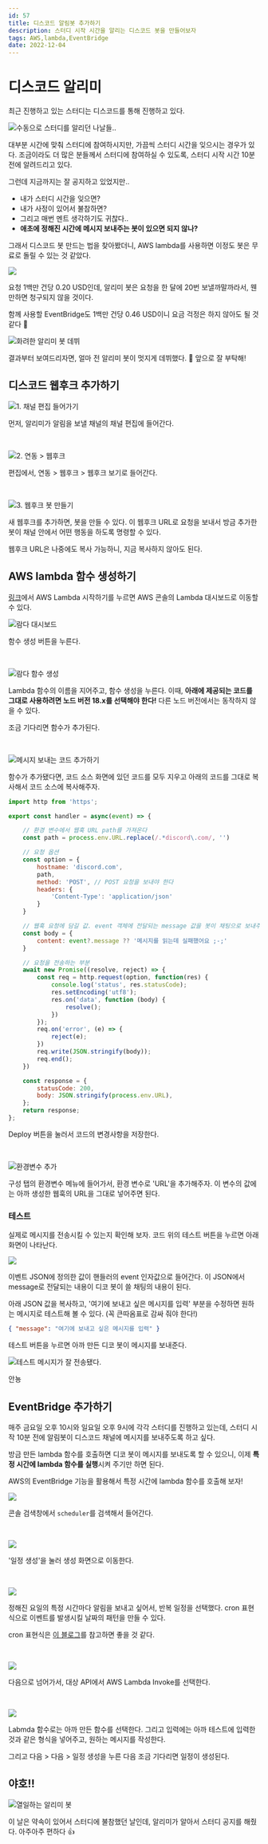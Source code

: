 ```yaml
---
id: 57
title: 디스코드 알림봇 추가하기
description: 스터디 시작 시간을 알리는 디스코드 봇을 만들어보자
tags: AWS,lambda,EventBridge
date: 2022-12-04
---
```


# 디스코드 알리미

최근 진행하고 있는 스터디는 디스코드를 통해 진행하고 있다.

![수동으로 스터디를 알리던 나날들..](/image/57-discord/1-bg.png)

대부분 시간에 맞춰 스터디에 참여하시지만, 가끔씩 스터디 시간을 잊으시는 경우가 있다. 조금이라도 더 많은 분들께서 스터디에 참여하실 수 있도록, 스터디 시작 시간 10분 전에 알려드리고 있다.

그런데 지금까지는 잘 공지하고 있었지만..
- 내가 스터디 시간을 잊으면?
- 내가 사정이 있어서 불참하면?
- 그리고 매번 멘트 생각하기도 귀찮다..
- **애초에 정해진 시간에 메시지 보내주는 봇이 있으면 되지 않나?**

그래서 디스코드 봇 만드는 법을 찾아봤더니, AWS lambda를 사용하면 이정도 봇은 무료로 돌릴 수 있는 것 같았다.

![](/image/57-discord/4-0-lambda-pricing.png)

요청 1백만 건당 0.20 USD인데, 알리미 봇은 요청을 한 달에 20번 보낼까말까라서, 웬만하면 청구되지 않을 것이다.

함께 사용할 EventBridge도 1백만 건당 0.46 USD이니 요금 걱정은 하지 않아도 될 것 같다 🙂

![화려한 알리미 봇 데뷔](/image/57-discord/2-bot-debut.png)

결과부터 보여드리자면, 얼마 전 알리미 봇이 멋지게 데뷔했다. 👏 앞으로 잘 부탁해!

## 디스코드 웹후크 추가하기

![1. 채널 편집 들어가기](/image/57-discord/3-add-webhook-1.png)

먼저, 알리미가 알림을 보낼 채널의 채널 편집에 들어간다.

<br/>

![2. 연동 > 웹후크](/image/57-discord/3-add-webhook-2.png)

편집에서, 연동 > 웹후크 > 웹후크 보기로 들어간다.

<br/>

![3. 웹후크 봇 만들기](/image/57-discord/3-add-webhook-3.png)

새 웹후크를 추가하면, 봇을 만들 수 있다. 이 웹후크 URL로 요청을 보내서 방금 추가한 봇이 채널 안에서 어떤 행동을 하도록 명령할 수 있다.

웹후크 URL은 나중에도 복사 가능하니, 지금 복사하지 않아도 된다.

## AWS lambda 함수 생성하기

[링크](https://aws.amazon.com/ko/lambda/)에서 AWS Lambda 시작하기를 누르면 AWS 콘솔의 Lambda 대시보드로 이동할 수 있다.

![람다 대시보드](/image/57-discord/4-add-lambda-1.png)

함수 생성 버튼을 누른다.

<br/>

![람다 함수 생성](/image/57-discord/4-add-lambda-2.png)

Lambda 함수의 이름을 지어주고, 함수 생성을 누른다. 이때, **아래에 제공되는 코드를 그대로 사용하려면 노드 버전 18.x를 선택해야 한다!** 다른 노드 버전에서는 동작하지 않을 수 있다.

조금 기다리면 함수가 추가된다.

<br/>

![메시지 보내는 코드 추가하기](/image/57-discord/4-add-lambda-3.png)

함수가 추가됐다면, 코드 소스 화면에 있던 코드를 모두 지우고 아래의 코드를 그대로 복사해서 코드 소스에 복사해주자.

```js
import http from 'https';

export const handler = async(event) => {

    // 환경 변수에서 웹훅 URL path를 가져온다
    const path = process.env.URL.replace(/.*discord\.com/, '')

    // 요청 옵션
    const option = {
        hostname: 'discord.com',
        path,
        method: 'POST', // POST 요청을 보내야 한다
        headers: {
            'Content-Type': 'application/json'
        }
    }

    // 웹훅 요청에 담길 값. event 객체에 전달되는 message 값을 봇이 채팅으로 보내주도록 한다
    const body = {
        content: event?.message ?? '메시지를 읽는데 실패했어요 ;-;'
    }

    // 요청을 전송하는 부분
    await new Promise((resolve, reject) => {
        const req = http.request(option, function(res) {
            console.log('status', res.statusCode);
            res.setEncoding('utf8');
            res.on('data', function (body) {
                resolve();
            })
        });
        req.on('error', (e) => {
            reject(e);
        })
        req.write(JSON.stringify(body));
        req.end();
    })

    const response = {
        statusCode: 200,
        body: JSON.stringify(process.env.URL),
    };
    return response;
};
```

Deploy 버튼을 눌러서 코드의 변경사항을 저장한다.

<br/>

![환경변수 추가](/image/57-discord/4-add-lambda-5.png)

구성 탭의 환경변수 메뉴에 들어가서, 환경 변수로 'URL'을 추가해주자. 이 변수의 값에는 아까 생성한 웹훅의 URL을 그대로 넣어주면 된다.


### 테스트

실제로 메시지를 전송시킬 수 있는지 확인해 보자. 코드 위의 테스트 버튼을 누르면 아래 화면이 나타난다.

![](/image/57-discord/4-add-lambda-4.png)

이벤트 JSON에 정의한 값이 핸들러의 event 인자값으로 들어간다. 이 JSON에서 message로 전달되는 내용이 디코 봇이 쓸 채팅의 내용이 된다.

아래 JSON 값을 복사하고, '여기에 보내고 싶은 메시지를 입력' 부분을 수정하면 원하는 메시지로 테스트해 볼 수 있다. (꼭 큰따옴표로 감싸 줘야 한다!)

```json
{ "message": "여기에 보내고 싶은 메시지를 입력" }
```

테스트 버튼을 누르면 아까 만든 디코 봇이 메시지를 보내준다.

![테스트 메시지가 잘 전송됐다.](/image/57-discord/4-add-lambda-6.png)

<Caption>안뇽</Caption>

## EventBridge 추가하기

매주 금요일 오후 10시와 일요일 오후 9시에 각각 스터디를 진행하고 있는데, 스터디 시작 10분 전에 알림봇이 디스코드 채널에 메시지를 보내주도록 하고 싶다.

방금 만든 lambda 함수를 호출하면 디코 봇이 메시지를 보내도록 할 수 있으니, 이제 **특정 시간에 lambda 함수를 실행**시켜 주기만 하면 된다.

AWS의 EventBridge 기능을 활용해서 특정 시간에 lambda 함수를 호출해 보자!

![](/image/57-discord/5-event-bridge-schedule-1.png)

콘솔 검색창에서 `scheduler`를 검색해서 들어간다.

<br/>

![](/image/57-discord/5-event-bridge-schedule-2.png)

'일정 생성'을 눌러 생성 화면으로 이동한다.

<br/>

![](/image/57-discord/5-event-bridge-schedule-3.png)

정해진 요일의 특정 시간마다 알림을 보내고 싶어서, 반복 일정을 선택했다. cron 표현식으로 이벤트를 발생시킬 날짜의 패턴을 만들 수 있다.

cron 표현식은 [이 블로그](https://www.leafcats.com/94)를 참고하면 좋을 것 같다.

<br/>

![](/image/57-discord/5-event-bridge-schedule-4.png)

다음으로 넘어가서, 대상 API에서 AWS Lambda Invoke를 선택한다.

<br/>

![](/image/57-discord/5-event-bridge-schedule-5.png)

Labmda 함수로는 아까 만든 함수를 선택한다. 그리고 입력에는 아까 테스트에 입력한 것과 같은 형식을 넣어주고, 원하는 메시지를 작성한다.

그리고 다음 > 다음 > 일정 생성을 누른 다음 조금 기다리면 일정이 생성된다.


## 야호!!

![열일하는 알리미 봇](/image/57-discord/6-working-well.png)

이 날은 약속이 있어서 스터디에 불참했던 날인데, 알리미가 알아서 스터디 공지를 해줬다. 아주아주 편하다 👍

